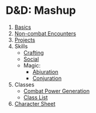 # D&D: Mashup

1. [Basics](/rules/basics)
2. [Non-combat Encounters](/rules/non-combat)
3. [Projects](/rules/projects)
4. Skills
   - [Crafting](/rules/skills/crafting)
   - [Social](/rules/skills/social)
   - Magic:
     - [Abjuration](/rules/skills/abjuration)
     - [Conjuration](/rules/skills/conjuration)
5. Classes
   - [Combat Power Generation](/classsurvey)
   - [Class List](/class/list)
6. [Character Sheet](/rules/character-sheet)
